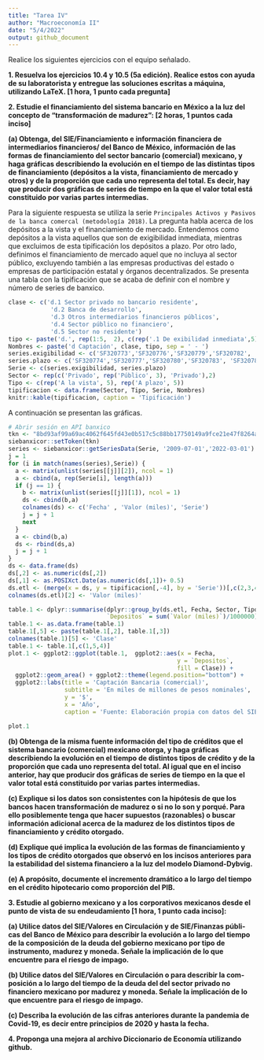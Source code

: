 ```yaml
---
title: "Tarea IV"
author: "Macroeconomía II"
date: "5/4/2022"
output: github_document
---
```


Realice los siguientes ejercicios con el equipo señalado.

**1. Resuelva los ejercicios 10.4 y 10.5 (5a edición). Realice estos con ayuda de su laboratorista y entregue las soluciones escritas a máquina, utilizando LaTeX. [1 hora, 1 punto cada pregunta]**

**2. Estudie el financiamiento del sistema bancario en México a la luz del concepto de "transformación de madurez": [2 horas, 1 puntos cada inciso]**

**(a) Obtenga, del SIE/Financiamiento e información financiera de intermediarios financieros/ del Banco de México, información de las formas de financiamiento del sector bancario (comercial) mexicano, y haga gráficas describiendo la evolución en el tiempo de las distintas tipos de financiamiento (depósitos a la vista, financiamiento de mercado y otros) y de la proporción que cada uno representa del total. Es decir, hay que producir dos gráficas de series de tiempo en la que el valor total está constituido por varias partes intermedias.**

Para la siguiente respuesta se utiliza la serie `Principales Activos y Pasivos de la banca comercal (metodología 2018)`. La pregunta habla acerca de los depósitos a la vista y el financiamiento de mercado. Entendemos como depósitos a la vista aquellos que son de exigibilidad inmediata, mientras que excluimos de esta tipificación los depósitos a plazo. Por otro lado, definimos el financiamiento de mercado aquel que no incluya al sector público, excluyendo también a las empresas productivas del estado o empresas de participación estatal y órganos decentralizados. Se presenta una tabla con la tipificación que se acaba de definir con el nombre y número de series de banxico.

```r
clase <- c('d.1 Sector privado no bancario residente',
            'd.2 Banca de desarrollo',
            'd.3 Otros intermediarios financieros públicos',
            'd.4 Sector público no financiero',
            'd.5 Sector no residente')
tipo <- paste('d.', rep(1:5,  2), c(rep('.1 De exibilidad inmediata',5), rep('.2 A plazo',5)), sep = '')
Nombres <- paste('d Captación', clase, tipo, sep = ' - ')
series.exigibilidad <- c('SF320773','SF320776','SF320779','SF320782', 'SF320785')
series.plazo <- c('SF320774','SF320777','SF320780','SF320783', 'SF320786')
Serie <- c(series.exigibilidad, series.plazo)
Sector <- rep(c('Privado', rep('Público', 3), 'Privado'),2)
Tipo <- c(rep('A la vista', 5), rep('A plazo', 5))
tipificacion <- data.frame(Sector, Tipo, Serie, Nombres)
knitr::kable(tipificacion, caption = 'Tipificación')
```

A continuación se presentan las gráficas. 

```r
# Abrir sesión en API banxico
tkn <- "8bd93af99a69ac4062f645fd43e0b517c5c88bb17750149a9fce21e47f8264af"
siebanxicor::setToken(tkn)
series <- siebanxicor::getSeriesData(Serie, '2009-07-01','2022-03-01')
j = 1
for (i in match(names(series),Serie)) {
  a <- matrix(unlist(series[[j]][2]), ncol = 1)
  a <- cbind(a, rep(Serie[i], length(a)))
  if (j == 1) {
    b <- matrix(unlist(series[[j]][1]), ncol = 1)
    ds <- cbind(b,a)
    colnames(ds) <- c('Fecha' , 'Valor (miles)', 'Serie')
    j = j + 1
    next
  }
  a <- cbind(b,a)
  ds <- rbind(ds,a)
  j = j + 1
}
ds <- data.frame(ds)
ds[,2] <- as.numeric(ds[,2])
ds[,1] <- as.POSIXct.Date(as.numeric(ds[,1])+ 0.5)
ds.etl <- (merge(x = ds, y = tipificacion[,-4], by = 'Serie'))[,c(2,3,4,5)]
colnames(ds.etl)[2] <- 'Valor (miles)'
```

```r
table.1 <- dplyr::summarise(dplyr::group_by(ds.etl, Fecha, Sector, Tipo),
                            `Depositos` = sum(`Valor (miles)`)/1000000)
table.1 <- as.data.frame(table.1)
table.1[,5] <- paste(table.1[,2], table.1[,3])
colnames(table.1)[5] <- 'Clase'
table.1 <- table.1[,c(1,5,4)]
plot.1 <- ggplot2::ggplot(table.1,  ggplot2::aes(x = Fecha, 
                                                y = `Depositos`, 
                                                fill = Clase)) + 
  ggplot2::geom_area() + ggplot2::theme(legend.position="bottom") +
  ggplot2::labs(title = 'Captación Bancaria (comercial)',
                subtitle = 'En miles de millones de pesos nominales',
                y = '$',
                x = 'Año',
                caption = 'Fuente: Elaboración propia con datos del SIE/BANXICO')
```
```r
plot.1
```



**(b) Obtenga de la misma fuente información del tipo de créditos que el sistema bancario (comercial) mexicano otorga, y haga gráficas describiendo la evolución en el tiempo de distintos tipos de crédito y de la proporción que cada uno representa del total. Al igual que en el inciso anterior, hay que producir dos gráficas de series de tiempo en la que el valor total está constituido por varias partes intermedias.**


**(c) Explique si los datos son consistentes con la hipótesis de que los bancos hacen transformación de madurez o si no lo son y porqué. Para ello posiblemente tenga que hacer supuestos (razonables) o buscar información adicional acerca de la madurez de los distintos tipos de financiamiento y crédito otorgado.**


**(d) Explique qué implica la evolución de las formas de financiamiento y los tipos de crédito otorgados que observó en los incisos anteriores para la estabilidad del sistema financiero a la luz del modelo Diamond-Dybvig.**


**(e) A propósito, documente el incremento dramático a lo largo del tiempo en el crédito hipotecario como proporción del PIB.**



**3. Estudie al gobierno mexicano y a los corporativos mexicanos desde el punto de vista de su endeudamiento [1 hora, 1 punto cada inciso]:**

**(a) Utilice datos del SIE/Valores en Circulación y de SIE/Finanzas públi- cas del Banco de México para describir la evolución a lo largo del tiempo de la composición de la deuda del gobierno mexicano por tipo de instrumento, madurez y moneda. Señale la implicación de lo que encuentre para el riesgo de impago.**


**(b) Utilice datos del SIE/Valores en Circulación o para describir la com- posición a lo largo del tiempo de la deuda del del sector privado no financiero mexicano por madurez y moneda. Señale la implicación de lo que encuentre para el riesgo de impago.**


**(c) Describa la evolución de las cifras anteriores durante la pandemia de Covid-19, es decir entre principios de 2020 y hasta la fecha.**



**4. Proponga una mejora al archivo Diccionario de Economía utilizando github.**